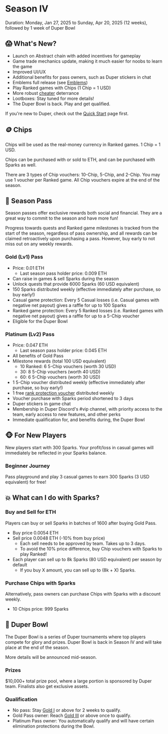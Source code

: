# Season IV

Duration: Monday, Jan 27, 2025 to Sunday, Apr 20, 2025 (12 weeks), followed by 1 week of Duper Bowl

## 😱 What's New?

- Launch on Abstract chain with added incentives for gameplay
- Game trade mechanics update, making it much easier for noobs to learn the game
- Improved UI/UX
- Additional benefits for pass owners, such as Duper stickers in chat
- Emblems full release (see [Emblems](/assets/emblems))
- Play Ranked games with Chips (1 Chip = 1 USD)
- More robust [cheater](/community-rules) deterrance
- Lootboxes: Stay tuned for more details!
- The Duper Bowl is back. Play and get qualified.

If you're new to Duper, check out the [Quick Start](.) page first.

## 🪙 Chips

Chips will be used as the real-money currency in Ranked games. 1 Chip = 1 USD.

Chips can be purchased with or sold to ETH, and can be purchased with Sparks as well.

There are 3 types of Chip vouchers: 10-Chip, 5-Chip, and 2-Chip. You may use 1 voucher per Ranked game. All Chip vouchers expire at the end of the season.

## 🎫 Season Pass

Season passes offer exclusive rewards both social and financial. They are a great way to commit to the season and have more fun!

Progress towards quests and Ranked game milestones is tracked from the start of the season, regardless of pass ownership, and all rewards can be claimed retroactively upon purchasing a pass. However, buy early to not miss out on any weekly rewards.

### Gold (Lv1) Pass

- Price: 0.01 ETH
  - Last season pass holder price: 0.009 ETH
- Can raise in games & sell Sparks during the season
- Unlock quests that provide 6000 Sparks (60 USD equivalent)
- 150 Sparks distributed weekly (effective immediately after purchase, so buy early!)
- Casual game protection: Every 5 Casual losses (i.e. Casual games with negative net payout) gives a raffle for up to 100 Sparks
- Ranked game protection: Every 5 Ranked losses (i.e. Ranked games with negative net payout) gives a raffle for up to a 5-Chip voucher
- Eligible for the Duper Bowl

### Platinum (Lv2) Pass

- Price: 0.047 ETH
  - Last season pass holder price: 0.045 ETH
- All benefits of Gold Pass
- Milestone rewards (total 100 USD equivalent)
  - 10 Ranked: 6 5-Chip vouchers (worth 30 USD)
  - 30: 8 5-Chip vouchers (worth 40 USD)
  - 60: 6 5-Chip vouchers (worth 30 USD)
- 1 5-Chip voucher distributed weekly (effective immediately after purchase, so buy early!)
- 1 free [rank protection voucher](/progression#rank-protection-voucher) distributed weekly
- Voucher purchase with Sparks period shortened to 3 days
- Duper stickers in game chat
- Membership in Duper Discord's #vip channel, with priority access to the team, early access to new features, and other perks
- Immediate qualification for, and benefits during, the Duper Bowl

## 🐵 For New Players

New players start with 300 Sparks. Your profit/loss in casual games will immediately be reflected in your Sparks balance.

### Beginner Journey

Pass playground and play 3 casual games to earn 300 Sparks (3 USD equivalent) for free!

## 💥 What can I do with Sparks?

### Buy and Sell for ETH

Players can buy or sell Sparks in batches of 1600 after buying Gold Pass.

- Buy price 0.0054 ETH
- Sell price 0.0048 ETH (-10% from buy price)
    - Each sell needs to be approved by team. Takes up to 3 days.
    - To avoid the 10% price difference, buy Chip vouchers with Sparks to play Ranked!
- Each player can sell up to 8k Sparks (80 USD equivalent) per season by default
    - If you buy X amount, you can sell up to (8k + X) Sparks.

### Purchase Chips with Sparks

Alternatively, pass owners can purchase Chips with Sparks with a discount weekly.

-  10 Chips price: 999 Sparks

## 🥣 Duper Bowl

The Duper Bowl is a series of Duper tournaments where top players compete for glory and prizes. Duper Bowl is back in Season IV and will take place at the end of the season.

More details will be announced mid-season.

### Prizes

$10,000+ total prize pool, where a large portion is sponsored by Duper team. Finalists also get exclusive assets.

### Qualification

- No pass: Stay [Gold I](/progression) or above for 2 weeks to qualify.
- Gold Pass owner: Reach [Gold III](/progression) or above once to qualify.
- Platinum Pass owner: You automatically qualify and will have certain elimination protections during the Bowl.
